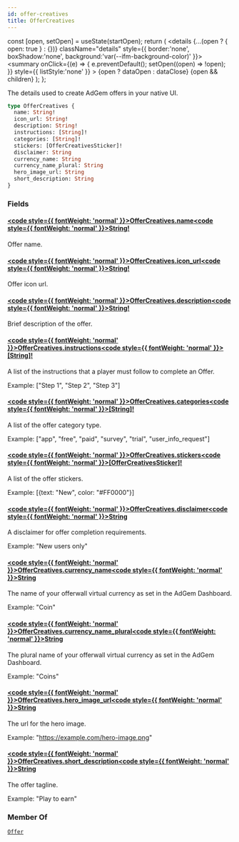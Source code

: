 ```yaml
---
id: offer-creatives
title: OfferCreatives
---
```









  const [open, setOpen] = useState(startOpen);
  return (
    <details {...(open ? { open: true } : {})} className="details" style={{ border:'none', boxShadow:'none', background:'var(--ifm-background-color)' }}>
      <summary
        onClick={(e) => {
          e.preventDefault();
          setOpen((open) => !open);
        }}
        style={{ listStyle:'none' }}
      >
      {open ? dataOpen : dataClose}
      </summary>
      {open && children}
    </details>
  );
};








The details used to create AdGem offers in your native UI.


```graphql
type OfferCreatives {
  name: String!
  icon_url: String!
  description: String!
  instructions: [String]!
  categories: [String]!
  stickers: [OfferCreativesSticker]!
  disclaimer: String
  currency_name: String
  currency_name_plural: String
  hero_image_url: String
  short_description: String
}
```




### Fields

#### [<code style={{ fontWeight: 'normal' }}>OfferCreatives.<b>name</b></code>](#)<Bullet />[<code style={{ fontWeight: 'normal' }}><b>String!</b></code>](/targeted-api/types/scalars/string.mdx) <Badge class="badge badge--secondary badge--non_null" text="non-null"/> <Badge class="badge badge--secondary " text="scalar"/> 
Offer name.


#### [<code style={{ fontWeight: 'normal' }}>OfferCreatives.<b>icon_url</b></code>](#)<Bullet />[<code style={{ fontWeight: 'normal' }}><b>String!</b></code>](/targeted-api/types/scalars/string.mdx) <Badge class="badge badge--secondary badge--non_null" text="non-null"/> <Badge class="badge badge--secondary " text="scalar"/> 
Offer icon url.


#### [<code style={{ fontWeight: 'normal' }}>OfferCreatives.<b>description</b></code>](#)<Bullet />[<code style={{ fontWeight: 'normal' }}><b>String!</b></code>](/targeted-api/types/scalars/string.mdx) <Badge class="badge badge--secondary badge--non_null" text="non-null"/> <Badge class="badge badge--secondary " text="scalar"/> 
Brief description of the offer.


#### [<code style={{ fontWeight: 'normal' }}>OfferCreatives.<b>instructions</b></code>](#)<Bullet />[<code style={{ fontWeight: 'normal' }}><b>[String]!</b></code>](/targeted-api/types/scalars/string.mdx) <Badge class="badge badge--secondary badge--non_null" text="non-null"/> <Badge class="badge badge--secondary " text="scalar"/> 
A list of the instructions that a player must follow to complete an Offer.

Example: ["Step 1", "Step 2", "Step 3"]


#### [<code style={{ fontWeight: 'normal' }}>OfferCreatives.<b>categories</b></code>](#)<Bullet />[<code style={{ fontWeight: 'normal' }}><b>[String]!</b></code>](/targeted-api/types/scalars/string.mdx) <Badge class="badge badge--secondary badge--non_null" text="non-null"/> <Badge class="badge badge--secondary " text="scalar"/> 
A list of the offer category type.

Example: ["app", "free", "paid", "survey", "trial", "user_info_request"]


#### [<code style={{ fontWeight: 'normal' }}>OfferCreatives.<b>stickers</b></code>](#)<Bullet />[<code style={{ fontWeight: 'normal' }}><b>[OfferCreativesSticker]!</b></code>](/targeted-api/types/objects/offer-creatives-sticker.mdx) <Badge class="badge badge--secondary badge--non_null" text="non-null"/> <Badge class="badge badge--secondary " text="object"/> 
A list of the offer stickers.

Example: [&#x007B;text: "New", color: "#FF0000"&#x007D;]


#### [<code style={{ fontWeight: 'normal' }}>OfferCreatives.<b>disclaimer</b></code>](#)<Bullet />[<code style={{ fontWeight: 'normal' }}><b>String</b></code>](/targeted-api/types/scalars/string.mdx) <Badge class="badge badge--secondary " text="scalar"/> 
A disclaimer for offer completion requirements.

Example: "New users only"


#### [<code style={{ fontWeight: 'normal' }}>OfferCreatives.<b>currency_name</b></code>](#)<Bullet />[<code style={{ fontWeight: 'normal' }}><b>String</b></code>](/targeted-api/types/scalars/string.mdx) <Badge class="badge badge--secondary " text="scalar"/> 
The name of your offerwall virtual currency as set in the AdGem Dashboard.

Example: "Coin"


#### [<code style={{ fontWeight: 'normal' }}>OfferCreatives.<b>currency_name_plural</b></code>](#)<Bullet />[<code style={{ fontWeight: 'normal' }}><b>String</b></code>](/targeted-api/types/scalars/string.mdx) <Badge class="badge badge--secondary " text="scalar"/> 
The plural name of your offerwall virtual currency as set in the AdGem Dashboard.

Example: "Coins"


#### [<code style={{ fontWeight: 'normal' }}>OfferCreatives.<b>hero_image_url</b></code>](#)<Bullet />[<code style={{ fontWeight: 'normal' }}><b>String</b></code>](/targeted-api/types/scalars/string.mdx) <Badge class="badge badge--secondary " text="scalar"/> 
The url for the hero image.

Example: "https://example.com/hero-image.png"


#### [<code style={{ fontWeight: 'normal' }}>OfferCreatives.<b>short_description</b></code>](#)<Bullet />[<code style={{ fontWeight: 'normal' }}><b>String</b></code>](/targeted-api/types/scalars/string.mdx) <Badge class="badge badge--secondary " text="scalar"/> 
The offer tagline.

Example: "Play to earn"






### Member Of

[`Offer`](/targeted-api/types/objects/offer.mdx)  <Badge class="badge badge--secondary badge--relation" text="object"/>